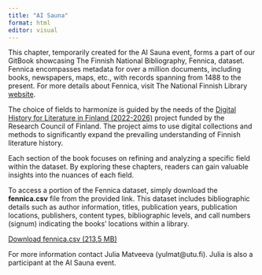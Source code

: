 ```yaml
---
title: "AI Sauna"
format: html
editor: visual
---
```



This chapter, temporarily created for the AI Sauna event, forms a part of our GitBook showcasing The Finnish National Bibliography, Fennica, dataset. Fennica encompasses metadata for over a million documents, including books, newspapers, maps, etc., with records spanning from 1488 to the present. For more details about Fennica, visit The National Finnish Library [website](https://www.kansalliskirjasto.fi/en/services/fennica-finnish-national-bibliography).

The choice of fields to harmonize is guided by the needs of the [Digital History for Literature in Finland (2022-2026)](https://sites.utu.fi/digital-history-literature-finland/) project funded by the Research Council of Finland. The project aims to use digital collections and methods to significantly expand the prevailing understanding of Finnish literature history.

Each section of the book focuses on refining and analyzing a specific field within the dataset. By exploring these chapters, readers can gain valuable insights into the nuances of each field.

To access a portion of the Fennica dataset, simply download the **fennica.csv** file from the provided link. This dataset includes bibliographic details such as author information, titles, publication years, publication locations, publishers, content types, bibliographic levels, and call numbers (signum) indicating the books' locations within a library.

[Download fennica.csv (213,5 MB)](https://a3s.fi/swift/v1/AUTH_3c0ccb602fa24298a6fe3ae224ca022f/fennica-container/output.tables/fennica.csv)

For more information contact Julia Matveeva (yulmat@utu.fi).
Julia is also a participant at the AI Sauna event. 



